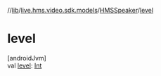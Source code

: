 //[lib](../../../index)/[live.hms.video.sdk.models](../index)/[HMSSpeaker](index)/[level](level)

# level

[androidJvm]\
val [level](level): [Int](https://kotlinlang.org/api/latest/jvm/stdlib/kotlin/-int/index.html)

